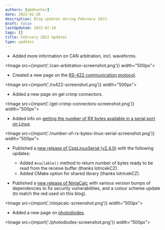 ```yaml
---
authors: [gbmhunter]
date: 2022-02-28
description: Blog updates during February 2022.
draft: false
lastUpdated: 2022-02-28
tags: []
title: February 2022 Updates
type: updates
---
```


* Added more information on CAN arbitration, incl. waveforms.

<Image src={import('./can-arbitration-screenshot.png')} width="500px"></Image>

* Created a new page on the [RS-422 communication protocol](/electronics/communication-protocols/rs-422-protocol/).

<Image src={import('./rs422-screenshot.png')} width="500px"></Image>

* Added a new page on gel crimp connectors.

<Image src={import('./gel-crimp-connectors-screenshot.png')} width="500px"></Image>

* Added info on [getting the number of RX bytes available in a serial port on Linux](/programming/operating-systems/linux/linux-serial-ports-using-c-cpp/).

<Image src={import('./number-of-rx-bytes-linux-serial-screenshot.png')} width="500px"></Image>

* Published a [new release of CppLinuxSerial (v2.4.0)](https://github.com/gbmhunter/CppLinuxSerial/releases/tag/v2.4.0) with the following updates:
    * Added `Available()` method to return number of bytes ready to be read from the receive buffer (thanks lotricekCZ).
    * Added CMake option for shared library (thanks lotricekCZ).

* Published a [new release of NinjaCalc](https://ninjacalc.mbedded.ninja/calculators/electronics/cabling/wire-gauge-calculator) with various version bumps of dependencies to fix security vulnerabilities, and a colour scheme update (to match the red used on this blog).

<Image src={import('./ninjacalc-screenshot.png')} width="500px"></Image>

* Added a new page on [photodiodes](/electronics/components/diodes/photodiodes/).

<Image src={import('./photodiodes-screenshot.png')} width="500px"></Image>
